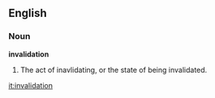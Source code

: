 ==English==

===Noun===

'''invalidation'''

#The act of inavlidating, or the state of being invalidated.

[[it:invalidation]]